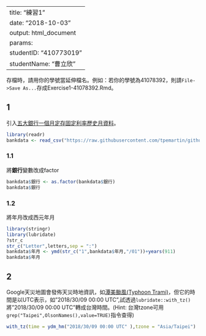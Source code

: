 
---
title: "練習1"
date: "2018-10-03"
output: html_document
params:
  studentID: "410773019"
  studentName: "曹立欣"
---
存檔時，請用你的學號當延伸檔名。例如：若你的學號為41078392，則請`File->Save As...`存成Exercise1-41078392.Rmd。

## 1
引入[五大銀行一個月定存固定利率歷史月資料](https://raw.githubusercontent.com/tpemartin/github-data/master/bankdata.csv)。

```r
library(readr)
bankdata <- read_csv("https://raw.githubusercontent.com/tpemartin/github-data/master/bankdata.csv")
```

### 1.1
將**銀行**變數改成factor
```r
bankdata$銀行 <- as.factor(bankdata$銀行)
bankdata$銀行
```

### 1.2
將年月改成西元年月
```r
library(stringr)
library(lubridate)
?str_c
str_c("Letter",letters,sep = ":")
bankdata$年月 <- ymd(str_c("1",bankdata$年月,"/01"))+years(911)
bankdata$年月
```

## 2
Google天災地圖會發佈天災時地資訊，如[潭美颱風(Typhoon Trami)](https://google.org/crisismap/google.com/2018-trami)，但它的時間是以UTC表示，如"2018/30/09 00:00 UTC",試透過`lubridate::with_tz()`將"2018/30/09 00:00 UTC"轉成台灣時間。(Hint: 台灣tzone可用`grep("Taipei",OlsonNames(),value=TRUE)`指令查得)

```r
with_tz(time = ydm_hm("2018/30/09 00:00 UTC" ),tzone = "Asia/Taipei")
```

